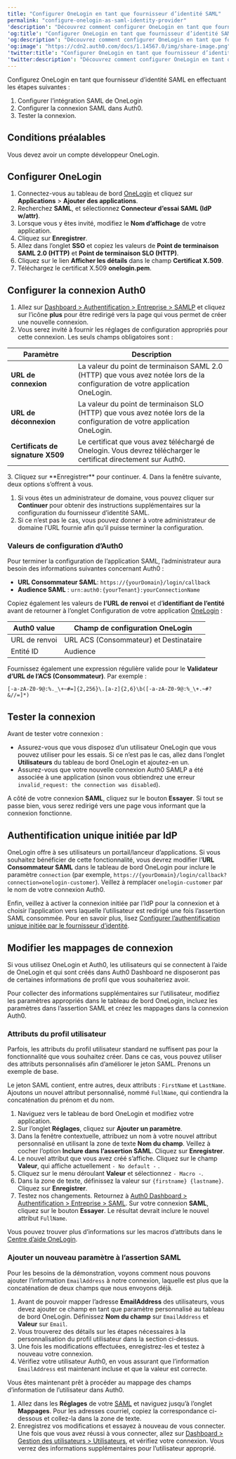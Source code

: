 ```yaml
---
title: "Configurer OneLogin en tant que fournisseur d’identité SAML"
permalink: "configure-onelogin-as-saml-identity-provider"
'description': "Découvrez comment configurer OneLogin en tant que fournisseur d’identité SAML à utiliser avec Auth0."
'og:title': "Configurer OneLogin en tant que fournisseur d’identité SAML"
'og:description': "Découvrez comment configurer OneLogin en tant que fournisseur d’identité SAML à utiliser avec Auth0."
'og:image': "https://cdn2.auth0.com/docs/1.14567.0/img/share-image.png"
'twitter:title': "Configurer OneLogin en tant que fournisseur d’identité SAML"
'twitter:description': "Découvrez comment configurer OneLogin en tant que fournisseur d’identité SAML à utiliser avec Auth0."
---
```


Configurez OneLogin en tant que fournisseur d’identité <Tooltip href="/docs/fr-ca/glossary?term=security-assertion-markup-language" tip="Security Assertion Markup Language (SAML)
Protocole normalisé permettant à deux parties d’échanger des informations d’authentification sans mot de passe." cta="Voir le glossaire">SAML</Tooltip> en effectuant les étapes suivantes :

1. Configurer l’intégration SAML de OneLogin
2. Configurer la connexion SAML dans Auth0.
3. Tester la connexion.

## Conditions préalables

Vous devez avoir un compte développeur OneLogin.

## Configurer OneLogin

1. Connectez-vous au tableau de bord [OneLogin](https://www.onelogin.com/) et cliquez sur **Applications** > **Ajouter des applications**.
2. Recherchez **SAML**, et sélectionnez **Connecteur d’essai SAML (IdP w/attr)**.
3. Lorsque vous y êtes invité, modifiez le **Nom d’affichage** de votre application.
4. Cliquez sur **Enregistrer**.
5. Allez dans l’onglet **SSO** et copiez les valeurs de **Point de terminaison SAML 2.0 (HTTP)** et **Point de terminaison SLO (HTTP)**.
6. Cliquez sur le lien **Afficher les détails** dans le champ **Certificat X.509**.
7. Téléchargez le certificat X.509 **onelogin.pem**.

## Configurer la connexion Auth0

1. Allez sur [Dashboard > Authentification > Entreprise > SAMLP](https://manage.auth0.com/#) et cliquez sur l’icône **plus** pour être redirigé vers la page qui vous permet de créer une nouvelle connexion.
2. Vous serez invité à fournir les réglages de configuration appropriés pour cette connexion. Les seuls champs obligatoires sont :

<table class="table"><thead>
<tr>
<th>Paramètre</th>
<th>Description</th>
</tr>
</thead>
<tbody>
<tr>
<td><strong>URL de connexion</strong></td>
<td>La valeur du point de terminaison SAML 2.0 (HTTP) que vous avez notée lors de la configuration de votre application OneLogin.</td>
</tr>
<tr>
<td><strong>URL de déconnexion</strong></td>
<td>La valeur du point de terminaison SLO (HTTP) que vous avez notée lors de la configuration de votre application OneLogin.</td>
</tr>
<tr>
<td><strong>Certificats de signature X509</strong></td>
<td>Le certificat que vous avez téléchargé de Onelogin. Vous devrez télécharger le certificat directement sur Auth0.</td>
</tr>
</tbody>
</table>
3. Cliquez sur **Enregistrer** pour continuer.
4. Dans la fenêtre suivante, deux options s’offrent à vous.

   1. Si vous êtes un administrateur de domaine, vous pouvez cliquer sur **Continuer** pour obtenir des instructions supplémentaires sur la configuration du fournisseur d’identité SAML.
   2. Si ce n’est pas le cas, vous pouvez donner à votre administrateur de domaine l’URL fournie afin qu’il puisse terminer la configuration.

### Valeurs de configuration d’Auth0

Pour terminer la configuration de l’application SAML, l’administrateur aura besoin des informations suivantes concernant Auth0 :

* **URL Consommateur SAML**: `https://{yourDomain}/login/callback`
* **<Tooltip href="/docs/fr-ca/glossary?term=audience" tip="Audience
Identifiant unique de 'audience d’un jeton émis. Appelé aud dans un jeton, sa valeur contient l’identifiant soit d’une application (Client ID) pour un jeton d’ID, soit d’une API (API Identifier) pour un jeton d’accès." cta="Voir le glossaire">Audience</Tooltip> SAML** : `urn:auth0:{yourTenant}:yourConnectionName`

Copiez également les valeurs de **l’URL de renvoi** et d’**identifiant de l’entité** avant de retourner à l’onglet Configuration de votre application [OneLogin](https://www.onelogin.com/) :

<table class="table"><thead>
<tr>
<th>Auth0 value</th>
<th>Champ de configuration OneLogin</th>
</tr>
</thead>
<tbody>
<tr>
<td>URL de renvoi</td>
<td>URL ACS (Consommateur) et Destinataire</td>
</tr>
<tr>
<td>Entité ID</td>
<td>Audience</td>
</tr>
</tbody>
</table>

Fournissez également une expression régulière valide pour le **Validateur d’URL de l’ACS (Consommateur)**. Par exemple :

`[-a-zA-Z0-9@:%._\+~#=]{2,256}\.[a-z]{2,6}\b([-a-zA-Z0-9@:%_\+.~#?&//=]*)`

## Tester la connexion

Avant de tester votre connexion :

* Assurez-vous que vous disposez d’un utilisateur OneLogin que vous pouvez utiliser pour les essais. Si ce n’est pas le cas, allez dans l’onglet **Utilisateurs** du tableau de bord OneLogin et ajoutez-en un.
* Assurez-vous que votre nouvelle connexion Auth0 SAMLP a été associée à une application (sinon vous obtiendrez une erreur `invalid_request: the connection was disabled`).

A côté de votre connexion **SAML**, cliquez sur le bouton **Essayer**. Si tout se passe bien, vous serez redirigé vers une page vous informant que la connexion fonctionne.

## Authentification unique initiée par IdP

OneLogin offre à ses utilisateurs un portail/lanceur d’applications. Si vous souhaitez bénéficier de cette fonctionnalité, vous devrez modifier l’**URL Consommateur SAML** dans le tableau de bord OneLogin pour inclure le paramètre `connection` (par exemple, `https://{yourDomain}/login/callback?connection=onelogin-customer`). Veillez à remplacer `onelogin-customer` par le nom de votre connexion Auth0.

Enfin, veillez à activer la connexion initiée par l’<Tooltip href="/docs/fr-ca/glossary?term=idp" tip="Fournisseur d’identité (IdP)
Service de stockage et de gestion des identités numériques." cta="Voir le glossaire">IdP</Tooltip> pour la connexion et à choisir l’application vers laquelle l’utilisateur est redirigé une fois l’assertion SAML consommée. Pour en savoir plus, lisez [Configurer l’authentification unique initiée par le fournisseur d’identité](/docs/fr-ca/authenticate/protocols/saml/saml-sso-integrations/identity-provider-initiated-single-sign-on).

## Modifier les mappages de connexion

Si vous utilisez OneLogin et Auth0, les utilisateurs qui se connectent à l’aide de OneLogin et qui sont créés dans <Tooltip href="/docs/fr-ca/glossary?term=auth0-dashboard" tip="Auth0 Dashboard
Principal produit d’Auth0 pour configurer vos services." cta="Voir le glossaire">Auth0 Dashboard</Tooltip> ne disposeront pas de certaines informations de profil que vous souhaiteriez avoir.

Pour collecter des informations supplémentaires sur l’utilisateur, modifiez les paramètres appropriés dans le tableau de bord OneLogin, incluez les paramètres dans l’assertion SAML et créez les mappages dans la connexion Auth0.

### Attributs du profil utilisateur

Parfois, les attributs du profil utilisateur standard ne suffisent pas pour la fonctionnalité que vous souhaitez créer. Dans ce cas, vous pouvez utiliser des attributs personnalisés afin d’améliorer le jeton SAML. Prenons un exemple de base.

Le jeton SAML contient, entre autres, deux attributs : `FirstName` et `LastName`. Ajoutons un nouvel attribut personnalisé, nommé `FullName`, qui contiendra la concaténation du prénom et du nom.

1. Naviguez vers le tableau de bord OneLogin et modifiez votre application.
2. Sur l’onglet **Réglages**, cliquez sur **Ajouter un paramètre**.
3. Dans la fenêtre contextuelle, attribuez un nom à votre nouvel attribut personnalisé en utilisant la zone de texte **Nom du champ**. Veillez à cocher l’option **Inclure dans l’assertion SAML**. Cliquez sur **Enregistrer**.
4. Le nouvel attribut que vous avez créé s’affiche. Cliquez sur le champ **Valeur**, qui affiche actuellement `- No default -` .
5. Cliquez sur le menu déroulant **Valeur** et sélectionnez `- Macro -`.
6. Dans la zone de texte, définissez la valeur sur `{firstname} {lastname}`. Cliquez sur **Enregistrer**.
7. Testez nos changements. Retournez à [Auth0 Dashboard > Authentification > Entreprise > SAML](https://manage.auth0.com/#/connections/enterprise). Sur votre connexion **SAML**, cliquez sur le bouton **Essayer**. Le résultat devrait inclure le nouvel attribut `FullName`.

Vous pouvez trouver plus d’informations sur les macros d’attributs dans le [Centre d’aide OneLogin](https://support.onelogin.com/hc/en-us/articles/201174464-Attribute-macros).

### Ajouter un nouveau paramètre à l’assertion SAML

Pour les besoins de la démonstration, voyons comment nous pouvons ajouter l’information `EmailAddress` à notre connexion, laquelle est plus que la concaténation de deux champs que nous envoyons déjà.

1. Avant de pouvoir mapper l’adresse **EmailAddress** des utilisateurs, vous devez ajouter ce champ en tant que paramètre personnalisé au tableau de bord OneLogin. Définissez **Nom du champ** sur `EmailAddress` et **Valeur** sur `Email`.
2. Vous trouverez des détails sur les étapes nécessaires à la personnalisation du profil utilisateur dans la section ci-dessus.
3. Une fois les modifications effectuées, enregistrez-les et testez à nouveau votre connexion.
4. Vérifiez votre utilisateur Auth0, en vous assurant que l’information `EmailAddress` est maintenant incluse et que la valeur est correcte.

Vous êtes maintenant prêt à procéder au mappage des champs d’information de l’utilisateur dans Auth0.

1. Allez dans les **Réglages** de votre [SAML](https://manage.auth0.com/#/connections/enterprise) et naviguez jusqu’à l’onglet **Mappages**. Pour les adresses courriel, copiez la correspondance ci-dessous et collez-la dans la zone de texte.
2. Enregistrez vos modifications et essayez à nouveau de vous connecter. Une fois que vous avez réussi à vous connecter, allez sur [Dashboard > Gestion des utilisateurs > Utilisateurs](https://manage.auth0.com/#/users), et vérifiez votre connexion. Vous verrez des informations supplémentaires pour l’utilisateur approprié.